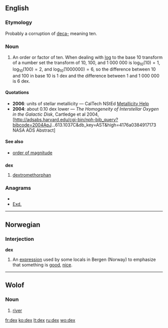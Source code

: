 {{also|Dex|dex-}}
==English==

===Etymology===
Probably a corruption of [[deca-]] meaning ten.

===Noun===
{{en-noun|dexes}}

# {{physics|and|astrophysics}} An order or factor of ten. When dealing with [[log]] to the base 10 transform of a number set the transform of 10, 100, and 1 000 000 is <math>\log_{10}(10) = 1</math>, <math>\log_{10}(100) = 2</math>, and <math>\log_{10}(1 000 000) = 6</math>, so the difference between 10 and 100 in base 10 is 1 dex and the difference between 1 and 1 000 000 is 6 dex.

====Quotations====
* '''2006''':  units of stellar metallicity — CalTech NStEd [http://nsted.ipac.caltech.edu/NStED/docs/parhelp/Metallicity.html Metallicity Help]
* '''2004''':  about 0.10 dex lower &mdash; ''The Homogeneity of Interstellar Oxygen in the Galactic Disk'', Cartledge et al 2004, [http://adsabs.harvard.edu/cgi-bin/nph-bib_query?bibcode=2004ApJ...613.1037C&amp;db_key=AST&amp;high=4176a0384917173 NASA ADS Abstract]

====See also====
* [[order of magnitude]]

==={{abbreviation}}===
'''dex'''

# [[dextromethorphan]]

===Anagrams===
* {{alphagram|dex}}
* [[Exd.#English|Exd.]]


----

==Norwegian==

===Interjection===
'''dex'''

# An [[expression]] used by some locals in Bergen (Norway) to emphasize that something is [[good]], [[nice]].

{{attention|no}}
----

==Wolof==

===Noun===
{{infl|wo|noun}}

# [[river]]

[[fr:dex]]
[[ko:dex]]
[[lt:dex]]
[[ru:dex]]
[[wo:dex]]